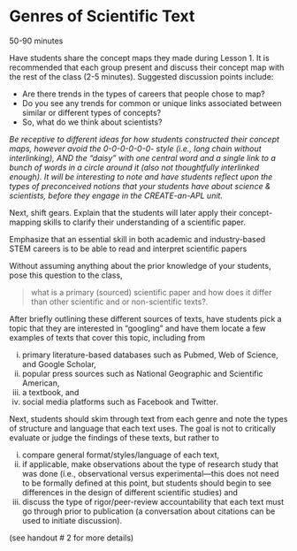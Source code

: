 # Genres of Scientific Text {#genres-sci-text}

::: time
50-90 minutes
:::

Have students share the concept maps they made during Lesson 1. It is recommended that each group present and discuss their concept map with the rest of the class (2-5 minutes). Suggested discussion points include: 

- Are there trends in the types of careers that people chose to map? 
- Do you see any trends for common or unique links associated between similar or different types of concepts? 
- So, what do we think about scientists?  

*Be receptive to different ideas for how students constructed their concept maps, however avoid the 0-0-0-0-0-0- style (i.e., long chain without interlinking), AND the “daisy” with one central word and a single link to a bunch of words in a circle around it (also not thoughtfully interlinked enough).  It will be interesting to note and have students reflect upon the types of preconceived notions that your students have about science & scientists, before they engage in the CREATE-an-APL unit.*  

Next, shift gears. Explain that the students will later apply their concept-mapping skills to clarify their understanding of a scientific paper.  

::: emphasize
Emphasize that an essential skill in both academic and industry-based STEM careers is to be able to read and interpret scientific papers
:::

Without assuming anything about the prior knowledge of your students, pose this question to the class, 

> what is a primary (sourced) scientific paper and how does it differ than other scientific and or non-scientific texts?.

After briefly outlining these different sources of texts, have students pick a topic that they are interested in “googling” and have them locate a few examples of texts that cover this topic, including from 

i. primary literature-based databases such as Pubmed, Web of Science, and  Google Scholar, 
ii. popular press sources such as National Geographic and Scientific American, 
iii. a textbook, and 
iv. social media platforms such as Facebook and Twitter.  

Next, students should skim through text from each genre and note the types of structure and language that each text uses. The goal is not to critically evaluate or judge the findings of these texts, but rather to 

i. compare general format/styles/language of each text, 
ii. if applicable, make observations about the type of research study that was done (i.e., observational versus experimental—this does not need to be formally defined at this point, but students should begin to see differences in the design of different scientific studies) and 
iii. discuss the type of rigor/peer-review accountability that each text must go through prior to publication (a conversation about citations can be used to initiate discussion). 

(see handout # 2 for more details)
